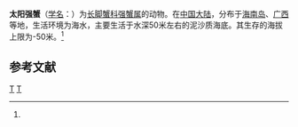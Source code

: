 {{Speciesbox 
| taxon = Eucrate solaris
| authority = (Yang, 1979)<ref name='id11874'>{{cite web| url =http://www.bioinfo.cn/db05/BjdwSpecies.php?action=view&id=11874| title =太阳强蟹| work =《中国动物物种编目数据库》| publisher =中国科学院微生物研究所| author =中国科学院动物研究所| accessdate =2009-04-28| deadurl =yes| archiveurl =https://web.archive.org/web/20160305013337/http://www.bioinfo.cn/db05/BjdwSpecies.php?action=view&id=11874| archivedate =2016-03-05}}</ref>
}}

'''太阳强蟹'''（[[学名|学名]]：{{lang|la|''Eucrate solaris''}}）为[[长脚蟹科|长脚蟹科]][[强蟹属|强蟹属]]的动物。在[[中国大陆|中国大陆]]，分布于[[海南岛|海南岛]]、[[广西|广西]]等地，生活环境为海水，主要生活于水深50米左右的泥沙质海底。其生存的海拔上限为-50米。<ref name='id11874'/>

== 参考文献 ==
{{reflist}}

{{Taxonbar}}

[[Category:1979年描述的动物|T]]
[[Category:强蟹属|T]]